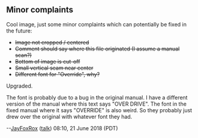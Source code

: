 == Minor complaints ==

Cool image, just some minor complaints which can potentially be fixed in the future:

* <s>Image not cropped / centered</s>
* <s>Comment should say where this file originated (I assume a manual scan?)</s>
* <s>Bottom of image is cut-off</s>
* <s>Small vertical seam near center</s>
* <s>Different font for "Override", why?</s>

Upgraded.

The font is probably due to a bug in the original manual. I have a different version of the manual where this text says "OVER DRIVE". The font in the fixed manual where it says "OVERRIDE" is also weird. So they probably just drew over the original with whatever font they had.

--[[User:JayFoxRox|JayFoxRox]] ([[User talk:JayFoxRox|talk]]) 08:10, 21 June 2018 (PDT)